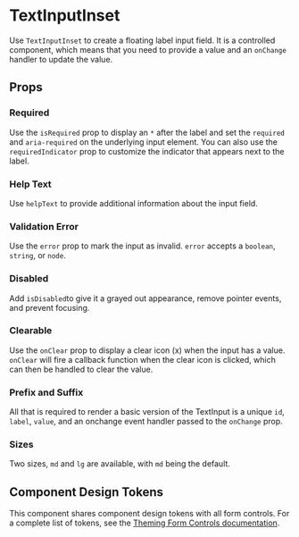 
<Meta of={Stories} />

# TextInputInset

Use `TextInputInset` to create a floating label input field. It is a controlled component, which means that you need to provide a value and an `onChange` handler to update the value.

<Canvas withSource="open" of={Stories.Default} />

## Props

<ArgsTable of={TextInputInset} />

### Required

Use the `isRequired` prop to display an `*` after the label and set the `required` and `aria-required` on the underlying input element. You can also use the `requiredIndicator` prop to customize the indicator that appears next to the label.

<Canvas of={Stories.Required} />

### Help Text

Use `helpText` to provide additional information about the input field.

<Canvas of={Stories.HelpText} />

### Validation Error

Use the `error` prop to mark the input as invalid. `error` accepts a `boolean`, `string`, or `node`.

<Canvas of={Stories.ValidationError} />

### Disabled

Add `isDisabled`to give it a grayed out appearance, remove pointer events, and prevent focusing.

<Canvas of={Stories.Disabled} />

### Clearable

Use the `onClear` prop to display a clear icon (x) when the input has a value. `onClear` will fire
a callback function when the clear icon is clicked, which can then be handled to clear the value.

<Canvas of={Stories.Clearable} />

### Prefix and Suffix

All that is required to render a basic version of the TextInput is a unique `id`, `label`, `value`, and an onchange event handler passed to the `onChange` prop.

<Canvas of={Stories.PrefixAndSuffix} />

### Sizes

Two sizes, `md` and `lg` are available, with `md` being the default.

<Canvas of={Stories.Sizes} />

## Component Design Tokens

This component shares component design tokens with all form controls. For a complete list of tokens, see the [Theming Form Controls documentation](/docs/theming-form-controls--custom-theme-form).
